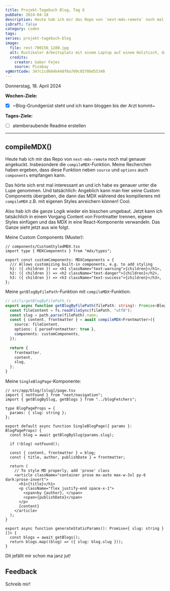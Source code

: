 ---
title: Projekt-Tagebuch Blog, Tag 6
pubDate: 2024-04-18
description: Heute hab ich mir das Repo von `next-mdx-remote` noch mal genauer angekuckt. Insbesondere die `compileMDX`-Funktion. Meine Recherchen haben ergeben, dass diese Funktion neben `source` und `options` auch `components` empfangen kann.
isDraft: false
category: coden
tags:
series: projekt-tagebuch-blog
image:
  file: rest-700156_1280.jpg
  alt: Rustikaler Arbeitsplatz mit einem Laptop auf einem Holztisch, daneben eine Hängematte.
  credits:
    creator: Gabor Fejes
    source: Pixabay
vgWortCode: 347c1cd684b448f8a709c8570bd55340
---

Donnerstag, 18. April 2024

**Wochen-Ziele:**

- [x] ~Blog-Grundgerüst steht und ich kann bloggen bis der Arzt kommt~

**Tages-Ziele:**

- [ ] atemberaubende Readme erstellen

---

## compileMDX()

Heute hab ich mir das Repo von `next-mdx-remote` noch mal genauer angekuckt. Insbesondere die `compileMDX`-Funktion. Meine Recherchen haben ergeben, dass diese Funktion neben `source` und `options` auch `components` empfangen kann.

Das hörte sich erst mal interessant an und ich habe es genauer unter die Lupe genommen. Und tatsächlich: Angeblich kann man hier seine Custom Components übergeben, die dann das MDX während des kompilierens mit `compileMDX` z.B. mit eigenen Styles anreichern können! Cool.

Also hab ich die ganze Logik wieder ein bisschen umgebaut. Jetzt kann ich tatsächlich in einem Vorgang Content von Frontmatter trennen, eigene Styles einfügen und das MDX in eine React-Komponente verwandeln. Das Ganze sieht jetzt aus wie folgt.

Meine Custom Components (Muster):

```tsx
// components/CustomStyledMDX.tsx
import type { MDXComponents } from "mdx/types";

export const customComponents: MDXComponents = {
  /// Allows customizing built-in components, e.g. to add styling
  h1: ({ children }) => <h1 className="text-warning">{children}</h1>,
  h2: ({ children }) => <h2 className="text-danger">{children}</h2>,
  h3: ({ children }) => <h3 className="text-success">{children}</h3>,
};
```

Meine `getBlogByFilePath`-Funktion mit `compileMDX`-Funktion:

```ts
// utils/getBlogByFilePath.ts
export async function getBlogByFilePath(filePath: string): Promise<Blog> {
  const fileContent = fs.readFileSync(filePath, "utf8");
  const slug = path.parse(filePath).name;
  const { content, frontmatter } = await compileMDX<Frontmatter>({
    source: fileContent,
    options: { parseFrontmatter: true },
    components: customComponents,
  });

  return {
    frontmatter,
    content,
    slug,
  };
}
```

Meine `SingleBlogPage`-Komponente:

```tsx
// src/app/blog/[slug]/page.tsx
import { notFound } from "next/navigation";
import { getBlogBySlug, getBlogs } from "../blogFetchers";

type BlogPageProps = {
  params: { slug: string };
};

export default async function SingleBlogPage({ params }: BlogPageProps) {
  const blog = await getBlogBySlug(params.slug);

  if (!blog) notFound();

  const { content, frontmatter } = blog;
  const { title, author, publishDate } = frontmatter;

  return (
    // To style MD properly, add 'prose' class
    <article className="container prose mx-auto max-w-3xl py-6 dark:prose-invert">
      <h1>{title}</h1>
      <p className="flex justify-end space-x-1">
        <span>by {author}, </span>
        <span>{publishDate}</span>
      </p>
      {content}
    </article>
  );
}

export async function generateStaticParams(): Promise<{ slug: string }[]> {
  const blogs = await getBlogs();
  return blogs.map((blog) => ({ slug: blog.slug }));
}
```

Dit jefällt mir schon ma janz jut!

## Feedback

<Accordion>
Schreib mir!

<SocialLinks />

</Accordion>

